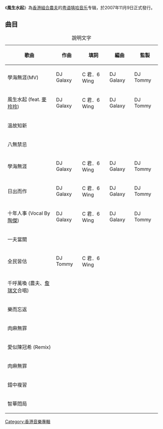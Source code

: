 {{Album infobox | 
|  Name          = 風生水起
|  Type          = [[專輯|專輯]]
|  Artist        = [[農夫_(樂隊)|農夫]]
|  Cover         = 
|  Recorded      =
|  Background    = 
|  Released      = 2007年11月9日
|  Genre         = [[饒舌|Rap]]
|  Label         = CMD
|  Number        =
|  Length        =
|  Producer      = 
|  Reviews       =
|  Last album    = [[音樂大亨|音樂大亨]] <br /> (2006年)
|  This album    = 風生水起 <br /> (2007年)
|  Next album    = [[農夫舉高隻手舊愛新歡全紀錄|農夫舉高隻手舊愛新歡全紀錄]] <br /> (2008年)
}}

《'''風生水起'''》為[[香港|香港]][[組合|組合]][[農夫_(樂隊)|農夫]]的[[粤语|粤语]][[嘻哈|嘻哈]][[音乐|音乐]]专辑，於2007年11月9日正式發行。

==曲目==
{| class="wikitable"
|+ 說明文字
|-
! 歌曲 !! 作曲 !! 填詞 !! 編曲  !!  監製  
|-
| 學海無涯(MV)  || DJ Galaxy || C 君．6 Wing || DJ Galaxy || DJ Tommy
|-
| 風生水起 (feat. [[麥玲玲|麥玲玲]]) || DJ Galaxy || C 君．6 Wing || DJ Galaxy || DJ Tommy
|-
| 溫故知新 ||  ||  ||  || 
|-
| 八無禁忌 ||  ||  ||  || 
|-
| 學海無涯 || DJ Galaxy || C 君．6 Wing || DJ Galaxy || DJ Tommy
|-
| 日出而作 || DJ Galaxy || C 君．6 Wing || DJ Galaxy || DJ Tommy
|-
| 十年人事 (Vocal By[[陶傑|陶傑]]) || DJ Galaxy || C 君．6 Wing || DJ Galaxy || DJ Tommy
|-
| 一夫當關 ||  ||  ||  || 
|-
| 全民皆估 ||  DJ Tommy ||  C 君．6 Wing ||  || 
|-
| 千呼萬喚 (農夫、[[詹瑞文|詹瑞文]]合唱) ||  ||  ||  || 
|-
| 樂而忘返 ||  ||  ||  || 
|-
| 肉麻無罪 ||  ||  ||  || 
|-
| 愛似陳冠希 (Remix) ||  ||  ||  || 
|-
| 肉麻無罪 ||  ||  ||  || 
|-
| 錯中複習 ||  ||  ||  || 
|-
| 智華悶局 ||  ||  ||  || 
|}




[[Category:香港音樂專輯|Category:香港音樂專輯]]